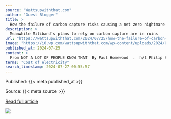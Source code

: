 ```yaml
---
source: "Wattsupwiththat.com"
author: "Guest Blogger"
title: >
  How the failure of carbon capture risks causing a net zero nightmare
description: >
  Meanwhile Miliband’s plans to rely on carbon capture are in ruins
url: "https://wattsupwiththat.com/2024/07/25/how-the-failure-of-carbon-capture-risks-causing-a-net-zero-nightmare/"
image: "https://i0.wp.com/wattsupwiththat.com/wp-content/uploads/2024/05/CCW-carbon-capture.webp?fit=1024%2C512&ssl=1"
published_at: 2024-07-25
content: >
  From NOT A LOT OF PEOPLE KNOW THAT  By Paul Homewood  .  h/t Philip Bratby  .  Meanwhile Milibands plans to rely on carbon capture are in ruins:  Ed Miliband has promised to drastically speed up Brit… [+6712 chars]
terms: "Cost of electricity"
search_timestamp: 2024-07-27 00:55:57
---
```



Published: {{< meta published_at >}}


Source: {{< meta source >}}


[Read full article]({{< meta url >}}){target='_blank'}



![](`r rmarkdown::metadata$image[1]`)
